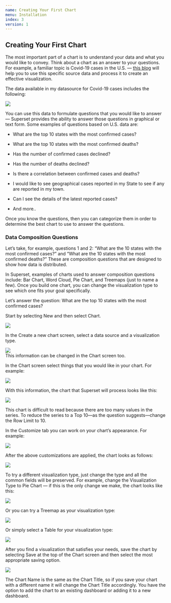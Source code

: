 ```yaml
---
name: Creating Your First Chart
menu: Installation
index: 3
version: 1
---
```


Creating Your First Chart
-------------

The most important part of a chart is to understand your data and what you would like to convey. Think about a chart as an answer to your questions. For example, a familiar topic is Covid-19 cases in the U.S. — [this blog](https://preset.io/blog/2020-03-12-corona-virus/) will help you to use this specific source data and process it to create an effective visualization.

The data available in my datasource for Covid-19 cases includes the following:

<img src="/images/first-chart-fields.png" />


 You can use this data to formulate questions that you would like to answer — Superset provides the ability to answer those questions in graphical or text form. Some examples of questions based on U.S. data are:

  
-   What are the top 10 states with the most confirmed cases?
    
-   What are the top 10 states with the most confirmed deaths?
    
-   Has the number of confirmed cases declined?
    
-   Has the number of deaths declined?
    
-   Is there a correlation between confirmed cases and deaths?
    
-   I would like to see geographical cases reported in my State to see if any are reported in my town.
    
-   Can I see the details of the latest reported cases?
    
-   And more..
    
  

Once you know the questions, then you can categorize them in order to determine the best chart to use to answer the questions.


### Data Composition Questions

 Let’s take, for example, questions 1 and 2: “What are the 10 states with the most confirmed cases?” and “What are the 10 states with the most confirmed deaths?”  These are composition questions that are designed to show how data is distributed.

In Superset, examples of charts used to answer composition questions include: Bar Chart, Word Cloud, Pie Chart, and Treemaps (just to name a few). Once you build one chart, you can change the visualization type to see which one fits your goal specifically.

Let’s answer the question: What are the top 10 states with the most confirmed cases?

Start by selecting New and then select Chart.

<img src="/images/first-chart-newChart.png" />

In the Create a new chart screen, select a data source and a visualization type.

<img src="/images/first-chart-dataSource.png" />

<div class="ui info message">This information can be changed in the Chart screen too. </div>

In the Chart screen select things that you would like in your chart. For example:

<img src="/images/first-chart-chartOption.png" />


With this information, the chart that Superset will process looks like this:

<img src="/images/first-chart-plainChart.png" />

This chart is difficult to read because there are too many values in the series. To reduce the series to a Top 10—as the question suggests—change the Row Limit to 10.

In the Customize tab you can work on your chart’s appearance. For example:

<img src="/images/first-chart-customizeChart.png" />

After the above customizations are applied, the chart looks as follows:

<img src="/images/first-chart-barComplete.png" />

To try a different visualization type, just change the type and all the common fields will be preserved. For example, change the Visualization Type to Pie Chart — if this is the only change we make, the chart looks like this:

<img src="/images/first-chart-pie.png" />

Or you can try a Treemap as your visualization type:

<img src="/images/first-chart-tree.png" />

Or simply select a Table for your visualization type:

<img src="/images/first-chart-table.png" />
  
After you find a visualization that satisfies your needs, save the chart by selecting Save at the top of the Chart screen and then select the most appropriate saving option.

<img src="/images/first-chart-save.png" />
  


The Chart Name is the same as the Chart Title, so if you save your chart with a different name it will change the Chart Title accordingly. You have the option to add the chart to an existing dashboard or adding it to a new dashboard.

   